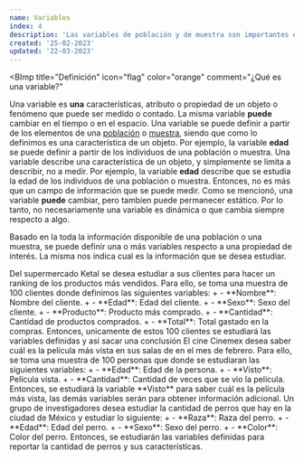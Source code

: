 ```yaml
---
name: Variables
index: 4
description: 'Las variables de población y de muestra son importantes en estadística porque describen las características de los individuos de una población o muestra y se utilizan para calcular medidas estadísticas que proporcionan información sobre la población o inferir las propiedades de la población a partir de una muestra.'
created: '25-02-2023'
updated: '22-03-2023'
---
```


<BImp
  title="Definición"
  icon="flag"
  color="orange"
  comment="¿Qué es una variable?"
>
  Una variable es **una** características, atributo o propiedad de un objeto o
  fenómeno que puede ser medido o contado. La misma variable **puede** cambiar
  en el tiempo o en el espacio.
</BImp>
<BComment type="note">
  Una variable se puede definir a partir de los elementos de una
  [población](/matters/Estadistica/ProbabilidadEst/ConceptosGenerales/1_poblacion)
  o [muestra](/matters/Estadistica/ProbabilidadEst/ConceptosGenerales/2_muestras),
  siendo que como lo definimos es una característica de un objeto. Por ejemplo,
  la variable **edad** se puede definir a partir de los individuos de una
  población o muestra.
</BComment>
<BComment type="warn">
  Una variable describe una característica de un objeto, y simplemente se limita
  a describir, no a medir. Por ejemplo, la variable **edad** describe que se
  estudia la edad de los individuos de una población o muestra. Entonces, no es
  más que un campo de información que se puede medir.
</BComment>
<BComment type="warn">
  Como se mencionó, una variable **puede** cambiar, pero tambíen puede
  permanecer estático. Por lo tanto, no necesariamente una variable es dinámica
  o que cambia siempre respecto a algo.
</BComment>

Basado en la toda la información disponible de una población o una muestra, se
puede definir una o más variables respecto a una propiedad de interés. La misma
nos indica cual es la información que se desea estudiar.

<BChord title="Ejemplo de variable 🛒" color="yellow" top open>
  Del supermercado Ketal se desea estudiar a sus clientes para hacer un ranking
  de los productos más vendidos. Para ello, se toma una muestra de 100 clientes
  donde definimos las siguientes variables:
  <Balph>
    + - **Nombre**: Nombre del cliente.
    + - **Edad**: Edad del cliente.
    + - **Sexo**: Sexo del cliente.
    + - **Producto**: Producto más comprado.
    + - **Cantidad**: Cantidad de productos comprados.
    + - **Total**: Total gastado en la compras.
  </Balph>
  Entonces, unicamente de estos 100
  clientes se estudiará las variables definidas y así sacar una conclusión

</BChord>

<BChord title="Película más vista 🎞🕶">
  El cine Cinemex desea saber cuál es la película más vista en sus salas de en
  el mes de febrero. Para ello, se toma una muestra de 100 personas que donde se
  estudiaran las siguientes variables:
  <Balph>
    + - **Edad**: Edad de la persona.
    + - **Visto**: Película vista.
    + - **Cantidad**: Cantidad de veces que se vio la película.
  </Balph>
  Entonces, se estudiará la variable **Visto** para saber cuál es la película
  más vista, las demás variables serán para obtener información adicional.

</BChord>

<BChord title="Perros de la ciudad 🦮🐾" color="green">
  Un grupo de investigadores desea estudiar la cantidad de perros que hay en la
  ciudad de México y estudiar lo siguiente:
  <Balph>
    + - **Raza**: Raza del perro.
    + - **Edad**: Edad del perro.
    + - **Sexo**: Sexo del perro.
    + - **Color**: Color del perro.
  </Balph>
  Entonces, se estudiarán las variables definidas para reportar la cantidad de perros
  y sus características.

</BChord>
